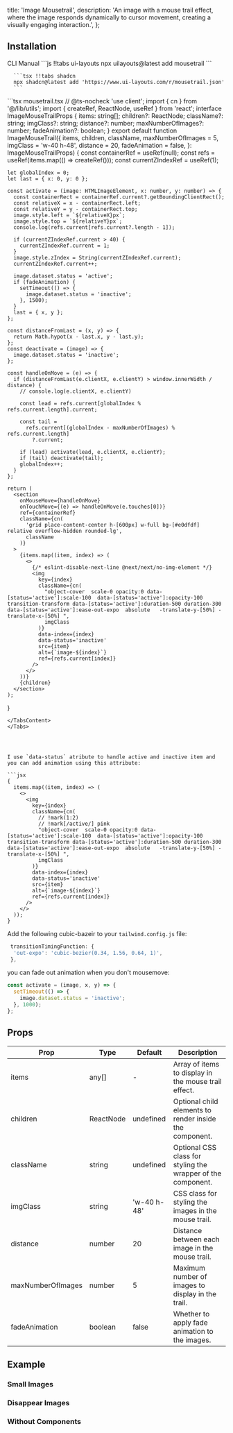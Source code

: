   title: 'Image Mousetrail',
  description:
    'An image with a mouse trail effect, where the image responds dynamically to cursor movement, creating a visually engaging interaction.',
};

<ComponentCodePreview
  name='image-mousetrail-default'
  jsonName='mousetrail.json'
  hasReTrigger
  isFitheight
/>

## Installation

<Tabs defaultValue="cli">

  <TabsList className='border-b w-full bg-transparent dark:bg-transparent justify-start dark:bg-zinc-900 h-11'>
    <TabsTrigger value="cli">CLI</TabsTrigger>
    <TabsTrigger value="manual">Manual</TabsTrigger>
  </TabsList>

  <TabsContent value="cli">
   <CodeWithTabs>
      ```js !!tabs ui-layouts
      npx uilayouts@latest add mousetrail
      ```

      ```tsx !!tabs shadcn
      npx shadcn@latest add 'https://www.ui-layouts.com/r/mousetrail.json'
      ```
   </CodeWithTabs>
  </TabsContent>
  
  <TabsContent value="manual">
  ```tsx mousetrail.tsx
  // @ts-nocheck
  'use client';
  import { cn } from '@/lib/utils';
  import { createRef, ReactNode, useRef } from 'react';
  interface ImageMouseTrailProps {
    items: string[];
    children?: ReactNode;
    className?: string;
    imgClass?: string;
    distance?: number;
    maxNumberOfImages?: number;
    fadeAnimation?: boolean;
  }
  export default function ImageMouseTrail({
    items,
    children,
    className,
    maxNumberOfImages = 5,
    imgClass = 'w-40 h-48',
    distance = 20,
    fadeAnimation = false,
  }: ImageMouseTrailProps) {
    const containerRef = useRef(null);
    const refs = useRef(items.map(() => createRef<HTMLImageElement>()));
    const currentZIndexRef = useRef(1);

    let globalIndex = 0;
    let last = { x: 0, y: 0 };

    const activate = (image: HTMLImageElement, x: number, y: number) => {
      const containerRect = containerRef.current?.getBoundingClientRect();
      const relativeX = x - containerRect.left;
      const relativeY = y - containerRect.top;
      image.style.left = `${relativeX}px`;
      image.style.top = `${relativeY}px`;
      console.log(refs.current[refs.current?.length - 1]);

      if (currentZIndexRef.current > 40) {
        currentZIndexRef.current = 1;
      }
      image.style.zIndex = String(currentZIndexRef.current);
      currentZIndexRef.current++;

      image.dataset.status = 'active';
      if (fadeAnimation) {
        setTimeout(() => {
          image.dataset.status = 'inactive';
        }, 1500);
      }
      last = { x, y };
    };

    const distanceFromLast = (x, y) => {
      return Math.hypot(x - last.x, y - last.y);
    };
    const deactivate = (image) => {
      image.dataset.status = 'inactive';
    };

    const handleOnMove = (e) => {
      if (distanceFromLast(e.clientX, e.clientY) > window.innerWidth / distance) {
        // console.log(e.clientX, e.clientY)

        const lead = refs.current[globalIndex % refs.current.length].current;

        const tail =
          refs.current[(globalIndex - maxNumberOfImages) % refs.current.length]
            ?.current;

        if (lead) activate(lead, e.clientX, e.clientY);
        if (tail) deactivate(tail);
        globalIndex++;
      }
    };

    return (
      <section
        onMouseMove={handleOnMove}
        onTouchMove={(e) => handleOnMove(e.touches[0])}
        ref={containerRef}
        className={cn(
          'grid place-content-center h-[600px] w-full bg-[#e0dfdf] relative overflow-hidden rounded-lg',
          className
        )}
      >
        {items.map((item, index) => (
          <>
            {/* eslint-disable-next-line @next/next/no-img-element */}
            <img
              key={index}
              className={cn(
                "object-cover  scale-0 opacity:0 data-[status='active']:scale-100  data-[status='active']:opacity-100 transition-transform data-[status='active']:duration-500 duration-300 data-[status='active']:ease-out-expo  absolute   -translate-y-[50%] -translate-x-[50%] ",
                imgClass
              )}
              data-index={index}
              data-status='inactive'
              src={item}
              alt={`image-${index}`}
              ref={refs.current[index]}
            />
          </>
        ))}
        {children}
      </section>
    );
  }
````
</TabsContent>
</Tabs>




I use `data-status` atribute to handle active and inactive item and you can add animation using this attribute:

```jsx
{
  items.map((item, index) => (
    <>
      <img
        key={index}
        className={cn(
          // !mark(1:2)
          // !mark[/active/] pink
          "object-cover  scale-0 opacity:0 data-[status='active']:scale-100  data-[status='active']:opacity-100 transition-transform data-[status='active']:duration-500 duration-300 data-[status='active']:ease-out-expo  absolute   -translate-y-[50%] -translate-x-[50%] ",
          imgClass
        )}
        data-index={index}
        data-status='inactive'
        src={item}
        alt={`image-${index}`}
        ref={refs.current[index]}
      />
    </>
  ));
}
````

Add the following cubic-bazeir to your `tailwind.config.js` file:

```jsx
 transitionTimingFunction: {
  'out-expo': 'cubic-bezier(0.34, 1.56, 0.64, 1)',
 },
```

you can fade out animation when you don't mousemove:

```jsx
const activate = (image, x, y) => {
  setTimeout(() => {
    image.dataset.status = 'inactive';
  }, 1000);
};
```

## Props

| Prop              | Type      | Default     | Description                                                  |
| ----------------- | --------- | ----------- | ------------------------------------------------------------ |
| items             | any[]     | -           | Array of items to display in the mouse trail effect.         |
| children          | ReactNode | undefined   | Optional child elements to render inside the component.      |
| className         | string    | undefined   | Optional CSS class for styling the wrapper of the component. |
| imgClass          | string    | 'w-40 h-48' | CSS class for styling the images in the mouse trail.         |
| distance          | number    | 20          | Distance between each image in the mouse trail.              |
| maxNumberOfImages | number    | 5           | Maximum number of images to display in the trail.            |
| fadeAnimation     | boolean   | false       | Whether to apply fade animation to the images.               |

## Example

### Small Images

<ComponentCodePreview name='image-mousetrail-small' hasReTrigger isFitheight />

### Disappear Images

<ComponentCodePreview
  name='image-mousetrail-disappear'
  hasReTrigger
  isFitheight
/>

### Without Components

<ComponentCodePreview
  name='image-mousetrail-without-component'
  hasReTrigger
  isFitheight
/>

